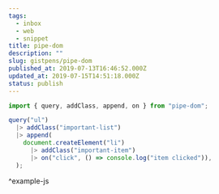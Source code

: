 ```yaml
---
tags:
  - inbox
  - web
  - snippet
title: pipe-dom
description: ""
slug: gistpens/pipe-dom
published_at: 2019-07-13T16:46:52.000Z
updated_at: 2019-07-15T14:51:18.000Z
status: publish
---
```

```js title="example.js"
import { query, addClass, append, on } from "pipe-dom";

query("ul")
  |> addClass("important-list")
  |> append(
    document.createElement("li")
      |> addClass("important-item")
      |> on("click", () => console.log("item clicked")),
  );
```

^example-js
